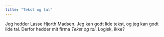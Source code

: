 ```yaml
---
title: "Tekst og tal"
---
```


Jeg hedder Lasse Hjorth Madsen. Jeg kan godt lide tekst, og jeg kan godt lide tal. Derfor hedder mit firma *Tekst og tal*. Logisk, ikke?
